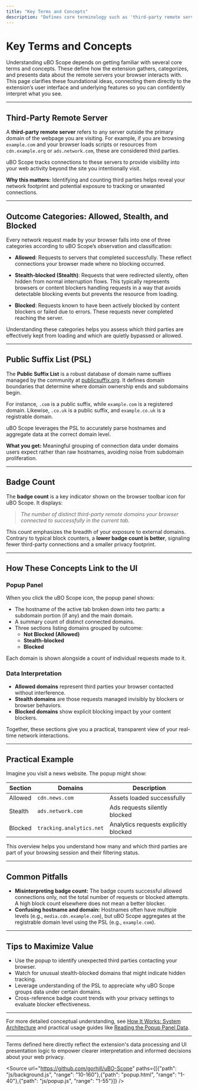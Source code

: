 ```yaml
---
title: "Key Terms and Concepts"
description: "Defines core terminology such as 'third-party remote server', 'allowed', 'stealth', 'blocked', 'public suffix list', and 'badge count'. Connects these concepts to the extension’s features and UI elements to help users interpret results."
---
```


# Key Terms and Concepts

Understanding uBO Scope depends on getting familiar with several core terms and concepts. These define how the extension gathers, categorizes, and presents data about the remote servers your browser interacts with. This page clarifies these foundational ideas, connecting them directly to the extension’s user interface and underlying features so you can confidently interpret what you see.

---

## Third-Party Remote Server

A **third-party remote server** refers to any server outside the primary domain of the webpage you are visiting. For example, if you are browsing `example.com` and your browser loads scripts or resources from `cdn.example.org` or `ads.network.com`, these are considered third parties. 

uBO Scope tracks connections to these servers to provide visibility into your web activity beyond the site you intentionally visit.

**Why this matters:** Identifying and counting third parties helps reveal your network footprint and potential exposure to tracking or unwanted connections.

---

## Outcome Categories: Allowed, Stealth, and Blocked

Every network request made by your browser falls into one of three categories according to uBO Scope’s observation and classification:

- **Allowed**: Requests to servers that completed successfully. These reflect connections your browser made where no blocking occurred.

- **Stealth-blocked (Stealth)**: Requests that were redirected silently, often hidden from normal interruption flows. This typically represents browsers or content blockers handling requests in a way that avoids detectable blocking events but prevents the resource from loading.

- **Blocked**: Requests known to have been actively blocked by content blockers or failed due to errors. These requests never completed reaching the server.

Understanding these categories helps you assess which third parties are effectively kept from loading and which are quietly bypassed or allowed.

---

## Public Suffix List (PSL)

The **Public Suffix List** is a robust database of domain name suffixes managed by the community at [publicsuffix.org](https://publicsuffix.org). It defines domain boundaries that determine where domain ownership ends and subdomains begin. 

For instance, `.com` is a public suffix, while `example.com` is a registered domain. Likewise, `.co.uk` is a public suffix, and `example.co.uk` is a registrable domain.

uBO Scope leverages the PSL to accurately parse hostnames and aggregate data at the correct domain level.

**What you get:** Meaningful grouping of connection data under domains users expect rather than raw hostnames, avoiding noise from subdomain proliferation.

---

## Badge Count

The **badge count** is a key indicator shown on the browser toolbar icon for uBO Scope. It displays:

> *The number of distinct third-party remote domains your browser connected to successfully in the current tab.*

This count emphasizes the breadth of your exposure to external domains. Contrary to typical block counters, a **lower badge count is better**, signaling fewer third-party connections and a smaller privacy footprint.

---

## How These Concepts Link to the UI

### Popup Panel

When you click the uBO Scope icon, the popup panel shows:

- The hostname of the active tab broken down into two parts: a subdomain portion (if any) and the main domain.
- A summary count of distinct connected domains.
- Three sections listing domains grouped by outcome:
  - **Not Blocked (Allowed)**
  - **Stealth-blocked**
  - **Blocked**

Each domain is shown alongside a count of individual requests made to it.

### Data Interpretation

- **Allowed domains** represent third parties your browser contacted without interference.
- **Stealth domains** are those requests managed invisibly by blockers or browser behaviors.
- **Blocked domains** show explicit blocking impact by your content blockers.

Together, these sections give you a practical, transparent view of your real-time network interactions.

---

## Practical Example

Imagine you visit a news website. The popup might show:

| Section        | Domains                 | Description                         |
|----------------|-------------------------|-----------------------------------|
| Allowed        | `cdn.news.com`           | Assets loaded successfully         |
| Stealth        | `ads.network.com`        | Ads requests silently blocked     |
| Blocked        | `tracking.analytics.net` | Analytics requests explicitly blocked |

This overview helps you understand how many and which third parties are part of your browsing session and their filtering status.

---

## Common Pitfalls

- **Misinterpreting badge count:** The badge counts successful allowed connections only, not the total number of requests or blocked attempts. A high block count elsewhere does not mean a better blocker.
- **Confusing hostname and domain:** Hostnames often have multiple levels (e.g., `media.cdn.example.com`), but uBO Scope aggregates at the registrable domain level using the PSL (e.g., `example.com`).

---

## Tips to Maximize Value

- Use the popup to identify unexpected third parties contacting your browser.
- Watch for unusual stealth-blocked domains that might indicate hidden tracking.
- Leverage understanding of the PSL to appreciate why uBO Scope groups data under certain domains.
- Cross-reference badge count trends with your privacy settings to evaluate blocker effectiveness.

---

For more detailed conceptual understanding, see [How It Works: System Architecture](/overview/architecture-foundations/how-it-works-architecture) and practical usage guides like [Reading the Popup Panel Data](/guides/interpreting-results/reading-popup).

---

<Note>
Terms defined here directly reflect the extension's data processing and UI presentation logic to empower clearer interpretation and informed decisions about your web privacy.
</Note>

<Source url="https://github.com/gorhill/uBO-Scope" paths={[{"path": "js/background.js", "range": "10-160"},{"path": "popup.html", "range": "1-40"},{"path": "js/popup.js", "range": "1-55"}]} />
